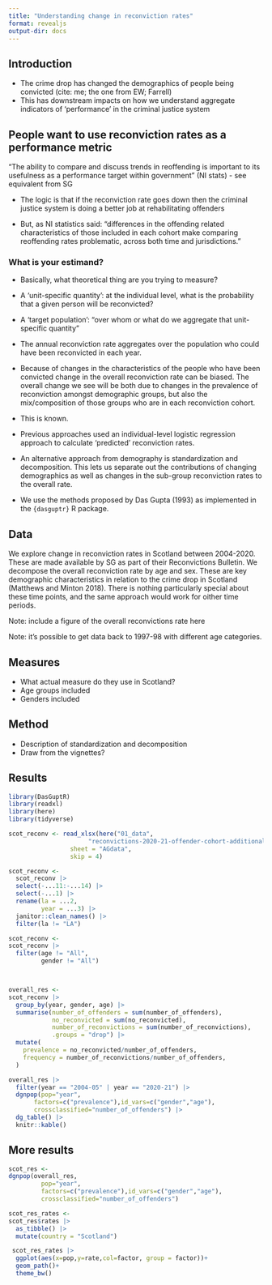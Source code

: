 ```yaml
---
title: "Understanding change in reconviction rates"
format: revealjs
output-dir: docs
---
```


## Introduction

- The crime drop has changed the demographics of people being convicted (cite: me; the one from EW; Farrell)
- This has downstream impacts on how we understand aggregate indicators of 'performance' in the criminal justice system

## People want to use reconviction rates as a performance metric

"The ability to compare and discuss trends in reoffending is important to its usefulness as a performance target within government" (NI stats)
- see equivalent from SG

- The logic is that if the reconviction rate goes down then the criminal justice system is doing a better job at rehabilitating offenders

- But, as NI statistics said: "differences in the offending related characteristics of those included in each cohort make comparing reoffending rates problematic, across both time and jurisdictions."

### What is your estimand?

- Basically, what theoretical thing are you trying to measure?
- A 'unit-specific quantity': at the individual level, what is the probability that a given person will be reconvicted?
- A 'target population': "over whom or what do we aggregate that unit-specific quantity"

- The annual reconviction rate aggregates over the population who could have been reconvicted in each year.

- Because of changes in the characteristics of the people who have been convicted change in the overall reconviction rate can be biased. The overall change we see will be both due to changes in the prevalence of reconviction amongst demographic groups, but also the mix/composition of those groups who are in each reconviction cohort.

- This is known.

- Previous approaches used an individual-level logistic regression approach to calculate 'predicted' reconviction rates.

- An alternative approach from demography is standardization and decomposition. This lets us separate out the contributions of changing demographics as well as changes in the sub-group reconviction rates to the overall rate.

- We use the methods proposed by Das Gupta (1993) as implemented in the `{dasguptr}` R package.

## Data

We explore change in reconviction rates in Scotland between 2004-2020. These are made available by SG as part of their Reconvictions Bulletin. We decompose the overall reconviction rate by age and sex. These are key demographic characteristics in relation to the crime drop in Scotland (Matthews and Minton 2018).
There is nothing particularly special about these time points, and the same approach would work for oither time periods.

Note: include a figure of the overall reconvictions rate here

Note: it's possible to get data back to 1997-98 with different age categories.

## Measures

- What actual measure do they use in Scotland?
- Age groups included
- Genders included


## Method

- Description of standardization and decomposition
- Draw from the vignettes?


## Results

```r

library(DasGuptR)
library(readxl)
library(here)
library(tidyverse)

scot_reconv <- read_xlsx(here("01_data",
                      "reconvictions-2020-21-offender-cohort-additional-datasets.xlsx"),
                 sheet = "AGdata",
                 skip = 4)

scot_reconv <- 
  scot_reconv |> 
  select(-...11:-...14) |> 
  select(-...1) |> 
  rename(la = ...2,
         year = ...3) |> 
  janitor::clean_names() |> 
  filter(la != "LA")

scot_reconv <- 
scot_reconv |> 
  filter(age != "All",
         gender != "All")



overall_res <- 
scot_reconv |> 
  group_by(year, gender, age) |> 
  summarise(number_of_offenders = sum(number_of_offenders),
            no_reconvicted = sum(no_reconvicted),
            number_of_reconvictions = sum(number_of_reconvictions),
            .groups = "drop") |> 
  mutate(
    prevalence = no_reconvicted/number_of_offenders,
    frequency = number_of_reconvictions/number_of_offenders,
  )

```

```r
overall_res |> 
  filter(year == "2004-05" | year == "2020-21") |> 
  dgnpop(pop="year", 
       factors=c("prevalence"),id_vars=c("gender","age"),
       crossclassified="number_of_offenders") |> 
  dg_table() |> 
  knitr::kable()
```


## More results

```r

scot_res <- 
dgnpop(overall_res,
         pop="year", 
         factors=c("prevalence"),id_vars=c("gender","age"),
         crossclassified="number_of_offenders")

scot_res_rates <- 
scot_res$rates |> 
  as_tibble() |> 
  mutate(country = "Scotland")

 scot_res_rates |>  
  ggplot(aes(x=pop,y=rate,col=factor, group = factor))+
  geom_path()+
  theme_bw()


```